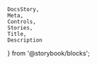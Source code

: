     DocsStory,
    Meta,
    Controls,
    Stories,
    Title,
    Description
} from '@storybook/blocks';

<Meta of={tableColumnIconStories} />

<Title of={tableColumnIconStories} />
<Description of={tableColumnIconStories} />

<DocsStory of={tableColumnIconStories.iconColumn} expanded={false} />
<Controls of={tableColumnIconStories.iconColumn} />

# Usage Docs

## Blazor Usage

When setting a child mapping elment's `Key` value to a string, you must wrap it in `@()` so that the compiler treats it as a string, e.g.
`<NimbleMappingIcon Key=@("foo") ...>`

# Icon Mapping

<Description of={iconMappingStories} />
<Controls of={iconMappingStories.iconMapping} />

# Spinner Mapping

<Description of={spinnerMappingStories} />
<Controls of={spinnerMappingStories.spinnerMapping} />
